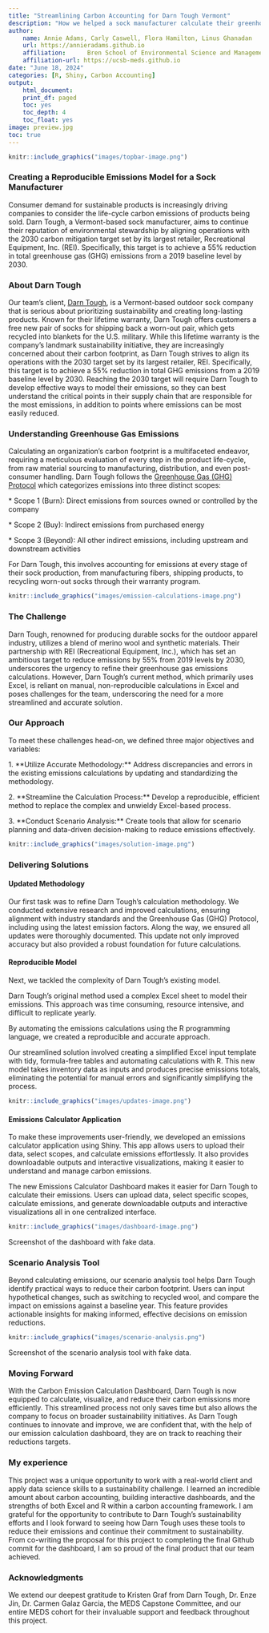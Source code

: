 ```yaml
---
title: "Streamlining Carbon Accounting for Darn Tough Vermont"
description: "How we helped a sock manufacturer calculate their greenhouse gas emissions and pinpoint opportunities for meeting their emissions reduction targets"
author: 
    name: Annie Adams, Carly Caswell, Flora Hamilton, Linus Ghanadan
    url: https://annieradams.github.io
    affiliation:      Bren School of Environmental Science and Management
    affiliation-url: https://ucsb-meds.github.io
date: "June 18, 2024"
categories: [R, Shiny, Carbon Accounting]
output:
    html_document:
    print_df: paged
    toc: yes
    toc_depth: 4
    toc_float: yes
image: preview.jpg
toc: true
---
```


```r
knitr::include_graphics("images/topbar-image.png")
```

### Creating a Reproducible Emissions Model for a Sock Manufacturer

Consumer demand for sustainable products is increasingly driving companies to consider the life-cycle carbon emissions of products being sold. Darn Tough, a Vermont-based sock manufacturer, aims to continue their reputation of environmental stewardship by aligning operations with the 2030 carbon mitigation target set by its largest retailer, Recreational Equipment, Inc. (REI). Specifically, this target is to achieve a 55% reduction in total greenhouse gas (GHG) emissions from a 2019 baseline level by 2030.

### About Darn Tough

Our team's client, [Darn Tough](https://darntough.com/), is a Vermont-based outdoor sock company that is serious about prioritizing sustainability and creating long-lasting products. Known for their lifetime warranty, Darn Tough offers customers a free new pair of socks for shipping back a worn-out pair, which gets recycled into blankets for the U.S. military. While this lifetime warranty is the company's landmark sustainability initiative, they are increasingly concerned about their carbon footprint, as Darn Tough strives to align its operations with the 2030 target set by its largest retailer, REI. Specifically, this target is to achieve a 55% reduction in total GHG emissions from a 2019 baseline level by 2030. Reaching the 2030 target will require Darn Tough to develop effective ways to model their emissions, so they can best understand the critical points in their supply chain that are responsible for the most emissions, in addition to points where emissions can be most easily reduced.

### Understanding Greenhouse Gas Emissions

Calculating an organization's carbon footprint is a multifaceted endeavor, requiring a meticulous evaluation of every step in the product life-cycle, from raw material sourcing to manufacturing, distribution, and even post-consumer handling. Darn Tough follows the [Greenhouse Gas (GHG) Protocol](https://ghgprotocol.org/) which categorizes emissions into three distinct scopes:

\* Scope 1 (Burn): Direct emissions from sources owned or controlled by the company

\* Scope 2 (Buy): Indirect emissions from purchased energy

\* Scope 3 (Beyond): All other indirect emissions, including upstream and downstream activities

For Darn Tough, this involves accounting for emissions at every stage of their sock production, from manufacturing fibers, shipping products, to recycling worn-out socks through their warranty program.

```r
knitr::include_graphics("images/emission-calculations-image.png")
```

### The Challenge

Darn Tough, renowned for producing durable socks for the outdoor apparel industry, utilizes a blend of merino wool and synthetic materials. Their partnership with REI (Recreational Equipment, Inc.), which has set an ambitious target to reduce emissions by 55% from 2019 levels by 2030, underscores the urgency to refine their greenhouse gas emissions calculations. However, Darn Tough's current method, which primarily uses Excel, is reliant on manual, non-reproducible calculations in Excel and poses challenges for the team, underscoring the need for a more streamlined and accurate solution.

### Our Approach

To meet these challenges head-on, we defined three major objectives and variables:

1\. \*\*Utilize Accurate Methodology:\*\* Address discrepancies and errors in the existing emissions calculations by updating and standardizing the methodology.

2\. \*\*Streamline the Calculation Process:\*\* Develop a reproducible, efficient method to replace the complex and unwieldy Excel-based process.

3\. \*\*Conduct Scenario Analysis:\*\* Create tools that allow for scenario planning and data-driven decision-making to reduce emissions effectively.

```r
knitr::include_graphics("images/solution-image.png")
```

### Delivering Solutions

#### Updated Methodology

Our first task was to refine Darn Tough's calculation methodology. We conducted extensive research and improved calculations, ensuring alignment with industry standards and the Greenhouse Gas (GHG) Protocol, including using the latest emission factors. Along the way, we ensured all updates were thoroughly documented. This update not only improved accuracy but also provided a robust foundation for future calculations.

#### Reproducible Model

Next, we tackled the complexity of Darn Tough's existing model.

Darn Tough's original method used a complex Excel sheet to model their emissions. This approach was time consuming, resource intensive, and difficult to replicate yearly.

By automating the emissions calculations using the R programming language, we created a reproducible and accurate approach.

Our streamlined solution involved creating a simplified Excel input template with tidy, formula-free tables and automating calculations with R. This new model takes inventory data as inputs and produces precise emissions totals, eliminating the potential for manual errors and significantly simplifying the process.

```r
knitr::include_graphics("images/updates-image.png")
```

#### Emissions Calculator Application

To make these improvements user-friendly, we developed an emissions calculator application using Shiny. This app allows users to upload their data, select scopes, and calculate emissions effortlessly. It also provides downloadable outputs and interactive visualizations, making it easier to understand and manage carbon emissions.

The new Emissions Calculator Dashboard makes it easier for Darn Tough to calculate their emissions. Users can upload data, select specific scopes, calculate emissions, and generate downloadable outputs and interactive visualizations all in one centralized interface.

```r
knitr::include_graphics("images/dashboard-image.png")
```

Screenshot of the dashboard with fake data.

### Scenario Analysis Tool

Beyond calculating emissions, our scenario analysis tool helps Darn Tough identify practical ways to reduce their carbon footprint. Users can input hypothetical changes, such as switching to recycled wool, and compare the impact on emissions against a baseline year. This feature provides actionable insights for making informed, effective decisions on emission reductions.

```r
knitr::include_graphics("images/scenario-analysis.png")
```

Screenshot of the scenario analysis tool with fake data.

### Moving Forward

With the Carbon Emission Calculation Dashboard, Darn Tough is now equipped to calculate, visualize, and reduce their carbon emissions more efficiently. This streamlined process not only saves time but also allows the company to focus on broader sustainability initiatives. As Darn Tough continues to innovate and improve, we are confident that, with the help of our emission calculation dashboard, they are on track to reaching their reductions targets.

### My experience

This project was a unique opportunity to work with a real-world client and apply data science skills to a sustainability challenge. I learned an incredible amount about carbon accounting, building interactive dashboards, and the strengths of both Excel and R within a carbon accounting framework. I am grateful for the opportunity to contribute to Darn Tough's sustainability efforts and I look forward to seeing how Darn Tough uses these tools to reduce their emissions and continue their commitment to sustainability. From co-writing the proposal for this project to completing the final Github commit for the dashboard, I am so proud of the final product that our team achieved.

### Acknowledgments

We extend our deepest gratitude to Kristen Graf from Darn Tough, Dr. Enze Jin, Dr. Carmen Galaz Garcia, the MEDS Capstone Committee, and our entire MEDS cohort for their invaluable support and feedback throughout this project.
